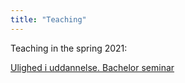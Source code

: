 ```yaml
---
title: "Teaching"
---
```


Teaching in the spring 2021:

[Ulighed i uddannelse. Bachelor seminar](https://simon-calmar-andersen.github.io/Ulighed-i-uddannelse/)